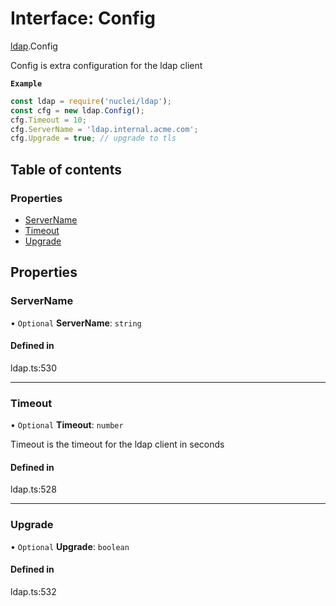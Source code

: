# Interface: Config

[ldap](/templates/protocols/javascript/modules/ldap).Config

Config is extra configuration for the ldap client

**`Example`**

```javascript
const ldap = require('nuclei/ldap');
const cfg = new ldap.Config();
cfg.Timeout = 10;
cfg.ServerName = 'ldap.internal.acme.com';
cfg.Upgrade = true; // upgrade to tls
```

## Table of contents

### Properties

- [ServerName](/templates/protocols/javascript/modules/ldap.Config#servername)
- [Timeout](/templates/protocols/javascript/modules/ldap.Config#timeout)
- [Upgrade](/templates/protocols/javascript/modules/ldap.Config#upgrade)

## Properties

### ServerName

• `Optional` **ServerName**: `string`

#### Defined in

ldap.ts:530

___

### Timeout

• `Optional` **Timeout**: `number`

Timeout is the timeout for the ldap client in seconds

#### Defined in

ldap.ts:528

___

### Upgrade

• `Optional` **Upgrade**: `boolean`

#### Defined in

ldap.ts:532
